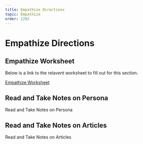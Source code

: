 ```yaml
---
title: Empathize Directions
topic: Empathize
order: 1202
---
```


# Empathize Directions

## Empathize Worksheet

Below is a link to the relavent worksheet to fill out for this section.

<a href='hello' target='_blank' class="mdxLink">
    Empathize Worksheet
</a>

## Read and Take Notes on Persona

Read and Take Notes on Persona

## Read and Take Notes on Articles

Read and Take Notes on Articles
